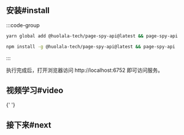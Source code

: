 
## 安装#install

:::code-group

```bash yarn
yarn global add @huolala-tech/page-spy-api@latest && page-spy-api
```

```bash npm
npm install -g @huolala-tech/page-spy-api@latest && page-spy-api
```

:::


执行完成后，打开浏览器访问 http://localhost:6752 即可访问服务。

## 视频学习#video

<EmbedVideo title="deployWithNode" />{' '}

## 接下来#next

<DeployNext />
